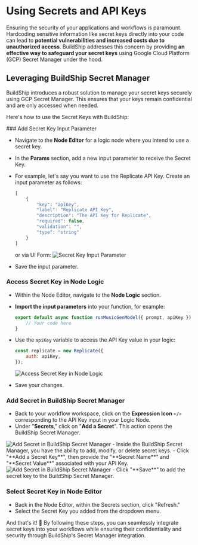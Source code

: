 # Using Secrets and API Keys


Ensuring the security of your applications and workflows is paramount. Hardcoding sensitive information like secret keys directly into your code can lead to **potential vulnerabilities and increased costs due to unauthorized access**. BuildShip addresses this concern by providing **an effective way to safeguard your secret keys** using Google Cloud Platform (GCP) Secret Manager under the hood.

## Leveraging BuildShip Secret Manager

BuildShip introduces a robust solution to manage your secret keys securely using GCP Secret Manager. This ensures that your keys remain confidential and are only accessed when needed.

Here's how to use the Secret Keys with BuildShip:

<Steps>
### Add Secret Key Input Parameter

- Navigate to the **Node Editor** for a logic node where you intend to use a secret key.
- In the **Params** section, add a new input parameter to receive the Secret Key.
- For example, let's say you want to use the Replicate API Key. Create an input parameter as follows:
    ```js copy
    [
        {
            "key": "apiKey",
            "label": "Replicate API Key",
            "description": "The API Key for Replicate",
            "required": false,
            "validation": "",
            "type": "string"
        }
    ]
    ```
    or via UI Form:
    <Image src={secrets1} alt="Secret Key Input Parameter" width={1200} />

- Save the input parameter.

### Access Secret Key in Node Logic

- Within the Node Editor, navigate to the **Node Logic** section.
- **Import the input parameters** into your function, for example:
    ```js copy
    export default async function runMusicGenModel({ prompt, apiKey }) {
        // Your code here
    }
    ```
- Use the `apiKey` variable to access the API Key value in your logic:
    ```js copy
    const replicate = new Replicate({
        auth: apiKey,
    });
    ```
    <Image src={secrets2} alt="Access Secret Key in Node Logic" width={1200} />

- Save your changes.

### Add Secret in BuildShip Secret Manager
- Back to your workflow workspace, click on the **Expression Icon** `</>` corresponding to the API Key input in your Logic Node.
- Under "**Secrets**," click on "**Add a Secret**". This action opens the BuildShip Secret Manager.
<Image src={secrets3} alt="Add Secret in BuildShip Secret Manager" width={1200} />
- Inside the BuildShip Secret Manager, you have the ability to add, modify, or delete secret keys.
- Click "**Add a Secret Key**", then provide the "**Secret Name**" and "**Secret Value**" associated with your API Key.
<Image src={secrets4} alt="Add Secret in BuildShip Secret Manager" width={1200} />
- Click "**Save**" to add the secret key to the BuildShip Secret Manager.

### Select Secret Key in Node Editor
- Back in the Node Editor, within the Secrets section, click "Refresh."
- Select the Secret Key you added from the dropdown menu.

</Steps>

And that's it! 🚀 By following these steps, you can seamlessly integrate secret keys into your workflows while ensuring their confidentiality and security through BuildShip's Secret Manager integration.
